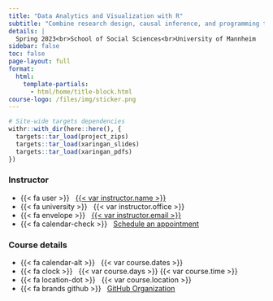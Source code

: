 ```yaml
---
title: "Data Analytics and Visualization with R"
subtitle: "Combine research design, causal inference, and programming tools to gain insights from data"
details: |
  Spring 2023<br>School of Social Sciences<br>University of Mannheim
sidebar: false
toc: false
page-layout: full
format:
  html:
    template-partials:
      - html/home/title-block.html
course-logo: /files/img/sticker.png
---
```


```r
# Site-wide targets dependencies
withr::with_dir(here::here(), {
  targets::tar_load(project_zips)
  targets::tar_load(xaringan_slides)
  targets::tar_load(xaringan_pdfs)
})
```

::: home
::: {.grid .course-details}
::: {.g-col-6 .g-col-sm-6 .g-col-md-4}
### Instructor

-   {{< fa user >}}   [{{< var instructor.name >}}](%7B%7B%3C%20var%20instructor.url%20%3E%7D%7D)
-   {{< fa university >}}   {{< var instructor.office >}}
-   {{< fa envelope >}}   <a href="mailto:{{< var instructor.email >}}">{{< var instructor.email >}}</a>
-   {{< fa calendar-check >}}   [Schedule an appointment](%7B%7B%3C%20var%20instructor.appointment_url%20%3E%7D%7D)
:::

::: {.g-col-6 .g-col-sm-6 .g-col-md-4}
### Course details

<!-- - {{< fa calendar >}} &nbsp; {{< var course.days >}} -->

-   {{< fa calendar-alt >}}   {{< var course.dates >}}
-   {{< fa clock >}}   {{< var course.days >}} {{< var course.time >}}
-   {{< fa location-dot >}}   {{< var course.location >}}
-   {{< fa brands github >}}   [GitHub Organization](%7B%7B%3C%20var%20course.github%20%3E%7D%7D)
:::

<!-- ::: {.g-col-12 .g-col-md-4 .contact-policy} -->

<!-- ### Contact form  -->

<!-- <div data-tf-widget="A8mIv5vG" data-tf-opacity="100" data-tf-inline-on-mobile data-tf-iframe-props="title=Feedback" data-tf-transitive-search-params data-tf-medium="snippet" style="width:100%;height:100%;"></div><script src="//embed.typeform.com/next/embed.js"></script> -->

<!-- Calendly link widget begin -->

<!-- <link href="https://assets.calendly.com/assets/external/widget.css" rel="stylesheet"> -->

<!-- <script src="https://assets.calendly.com/assets/external/widget.js" type="text/javascript" async></script> -->

<!-- <a href="" onclick="Calendly.initPopupWidget({url: 'https://calendly.com/vktrsmnv/r4da'});return false;">Schedule an appointment</a> -->

<!-- Calendly link widget end -->

<!-- Calendly inline widget begin -->

<!-- <div class="calendly-inline-widget" data-url="https://calendly.com/vktrsmnv/r4da?hide_event_type_details=1&hide_gdpr_banner=1" style="min-width:320px;height:630px;"></div> -->

<!-- <script type="text/javascript" src="https://assets.calendly.com/assets/external/widget.js" async></script> -->

<!-- Calendly inline widget end -->

<!-- {{< var instructor.contact_policy >}} -->

<!-- ::: -->
:::
:::

::: {data-tf-popover="A8mIv5vG" data-tf-opacity="100" data-tf-iframe-props="title=Feedback" data-tf-chat="" data-tf-transitive-search-params="" data-tf-button-color="#800010" data-tf-medium="snippet" style="all:unset;"}
:::

```{=html}
<script src="//embed.typeform.com/next/embed.js"></script>
```
